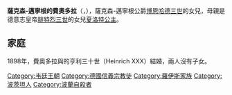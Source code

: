 {{Multiple issues|
{{Expand language|1=en|time=2021-03-07T12:27:21+00:00}}
{{Unreferenced|time=2021-03-07T12:27:21+00:00}}
}}
{{Infobox noble
| name        = 薩克森-邁寧根的費奧多拉
| image       = Feodora, Princess of Reuss-Köstritz, née Princess of Saxe-Meiningen.jpg
| birth_date  = {{birth date|1879|5|12|df=y}}
| birth_place = [[波茲坦|波茲坦]]
| death_date  = {{death date and age|1945|8|26|1879|5|12|df=y}}
| death_place = [[耶萊尼亞古拉|耶萊尼亞古拉]]
| noble family= [[韋廷王朝|韋廷王朝]]
| father      = [[博恩哈德三世_(萨克森-迈宁根)|博恩哈德三世]]
| mother      = [[普魯士的夏洛特_(1860-1919)|普魯士的夏洛特]]
| religion    = [[信義宗|信義宗]]
}}
'''薩克森-邁寧根的費奧多拉'''（{{lang-de|Feodora von Sachsen-Meiningen}}，{{bd|1879年|5月12日|1945年|8月26日}}），薩克森-邁寧根公爵[[博恩哈德三世_(萨克森-迈宁根)|博恩哈德三世]]的女兒，母親是德意志皇帝[[腓特烈三世_(普鲁士)|腓特烈三世]]的女兒[[普魯士的夏洛特_(1860-1919)|夏洛特公主]]。

== 家庭 ==
1898年，費奧多拉與{{link-de|羅伊斯-科斯特利茨|Reuß-Köstritz}}的亨利三十世（Heinrich XXX）結婚，兩人沒有子女。

[[Category:韦廷王朝|Category:韦廷王朝]]
[[Category:德國信義宗教徒|Category:德國信義宗教徒]]
[[Category:羅伊斯家族|Category:羅伊斯家族]]
[[Category:波茨坦人|Category:波茨坦人]]
[[Category:波蘭自殺者|Category:波蘭自殺者]]